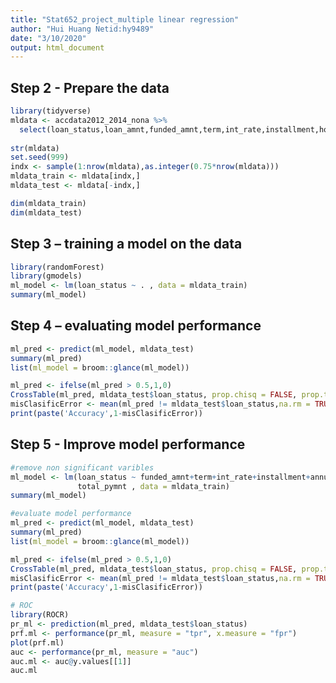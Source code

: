 ```yaml
---
title: "Stat652_project_multiple linear regression"
author: "Hui Huang Netid:hy9489"
date: "3/10/2020"
output: html_document
---
```


## Step 2 - Prepare the data
```r
library(tidyverse)
mldata <- accdata2012_2014_nona %>%
  select(loan_status,loan_amnt,funded_amnt,term,int_rate,installment,home_ownership,annual_inc,verification_status,open_acc,total_pymnt)
  
str(mldata)
set.seed(999)
indx <- sample(1:nrow(mldata),as.integer(0.75*nrow(mldata)))
mldata_train <- mldata[indx,]
mldata_test <- mldata[-indx,]

dim(mldata_train)
dim(mldata_test)

```

## Step 3 – training a model on the data
```r
library(randomForest)
library(gmodels)
ml_model <- lm(loan_status ~ . , data = mldata_train)
summary(ml_model)

```

## Step 4 – evaluating model performance
```r
ml_pred <- predict(ml_model, mldata_test)
summary(ml_pred)
list(ml_model = broom::glance(ml_model))

ml_pred <- ifelse(ml_pred > 0.5,1,0)
CrossTable(ml_pred, mldata_test$loan_status, prop.chisq = FALSE, prop.t = FALSE, prop.r = FALSE, dnn = c('predicted', 'actual'))
misClasificError <- mean(ml_pred != mldata_test$loan_status,na.rm = TRUE)
print(paste('Accuracy',1-misClasificError))
```


## Step 5 - Improve model performance
```r
#remove non significant varibles
ml_model <- lm(loan_status ~ funded_amnt+term+int_rate+installment+annual_inc+verification_status+open_acc+
               total_pymnt , data = mldata_train)
summary(ml_model)

#evaluate model performance
ml_pred <- predict(ml_model, mldata_test)
summary(ml_pred)
list(ml_model = broom::glance(ml_model))

ml_pred <- ifelse(ml_pred > 0.5,1,0)
CrossTable(ml_pred, mldata_test$loan_status, prop.chisq = FALSE, prop.t = FALSE, prop.r = FALSE, dnn = c('predicted', 'actual'))
misClasificError <- mean(ml_pred != mldata_test$loan_status,na.rm = TRUE)
print(paste('Accuracy',1-misClasificError))

# ROC
library(ROCR)
pr_ml <- prediction(ml_pred, mldata_test$loan_status)
prf.ml <- performance(pr_ml, measure = "tpr", x.measure = "fpr")
plot(prf.ml)
auc <- performance(pr_ml, measure = "auc")
auc.ml <- auc@y.values[[1]]
auc.ml
```


